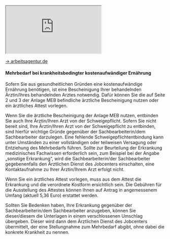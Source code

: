 <iframe
  allowFullScreen
  title="Video: Was ist eine Bedarfsgemeinschaft"
  style={{ width: "100%", aspectRatio: "16/9" }}
  src="https://e.video-cdn.net/watch?video-id=DBK5FbpkinA-eSzv6GJdVS&player-id=8kuA5uBatbBSTjV7hHhXQ2"
></iframe>

[→ arbeitsagentur.de](https://www.arbeitsagentur.de/arbeitslos-arbeit-finden/buergergeld/erklaer-videos-buergergeld/erklaer-video-einkommen)

#### Mehrbedarf bei krankheitsbedingter kostenaufwändiger Ernährung

Sofern Sie aus gesundheitlichen Gründen eine kostenaufwändige Ernährung benötigen, ist eine Bescheinigung Ihrer
behandelnden Ärztin/Ihres behandelnden Arztes notwendig. Dafür können Sie die auf Seite 2 und 3 der Anlage MEB
befindliche ärztliche Bescheinigung nutzen oder ein ärztliches Attest vorlegen.

Wenn Sie die ärztliche Bescheinigung der Anlage MEB nutzen, entbinden Sie auch Ihre Ärztin/Ihren Arzt von der
Schweigepflicht. Sofern Sie nicht bereit sind, Ihre Ärztin/Ihren Arzt von der Schweigepflicht zu entbinden, sind hierfür
wichtige Gründe gegenüber der Sachbearbeiterin/dem Sachbearbeiter darzulegen. Eine fehlende Schweigepflichtentbindung
kann unter Umständen zu einer vollständigen oder teilweisen Versagung oder Entziehung des Mehrbedarfs führen.
Sollte zur Beurteilung der Erkrankung medizinisches Fachwissen erforderlich sein, zum Beispiel bei der Angabe „sonstige
Erkrankung“, wird die Sachbearbeiterin/der Sachbearbeiter gegebenenfalls den Ärztlichen Dienst des Jobcenters
einschalten, eine Kontaktaufnahme zu Ihrer Ärztin/Ihrem Arzt erfolgt nicht.

Wenn Sie ein ärztliches Attest vorlegen, muss aus dem Attest die Erkrankung und die verordnete Kostform ersichtlich sein.
Die Gebühren für die Ausstellung des Attestes können Ihnen auf Antrag in angemessenem Umfang (aktuell 5,36 Euro)
erstattet werden.

Sollten Sie Bedenken haben, Ihre Erkrankung gegenüber der Sachbearbeiterin/dem Sachbearbeiter anzugeben, können Sie
dieser/diesem die Unterlagen in einem verschlossenen Umschlag übergeben. Dieser wird dann dem Ärztlichen Dienst des
Jobcenters übermittelt, der eine Stellungnahme zum Mehrbedarf abgibt, ohne dabei die konkrete Krankheit zu nennen.
